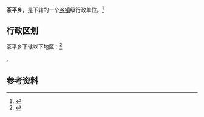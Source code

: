{{中国乡级行政区|35/07/24/201/000}}

'''茶平乡'''，是{{PRC admin/fullname|35/07/24/201/000|3}}下辖的一个[[乡镇|乡镇]]级行政单位。<ref>{{PRC admin/ref sgc|{{PRC admin/parent|35/07/24/201/000}}}}</ref>

== 行政区划 ==

茶平乡下辖以下地区：<ref>{{PRC admin/ref sgc|35/07/24/201/000}}</ref>

{{PRC admin/children|35/07/24/201/000}}。

== 参考资料 ==

{{reflist}}

{{行政区划小作品}}
{{PRC admin/navcat|35/07/24/201/000}}